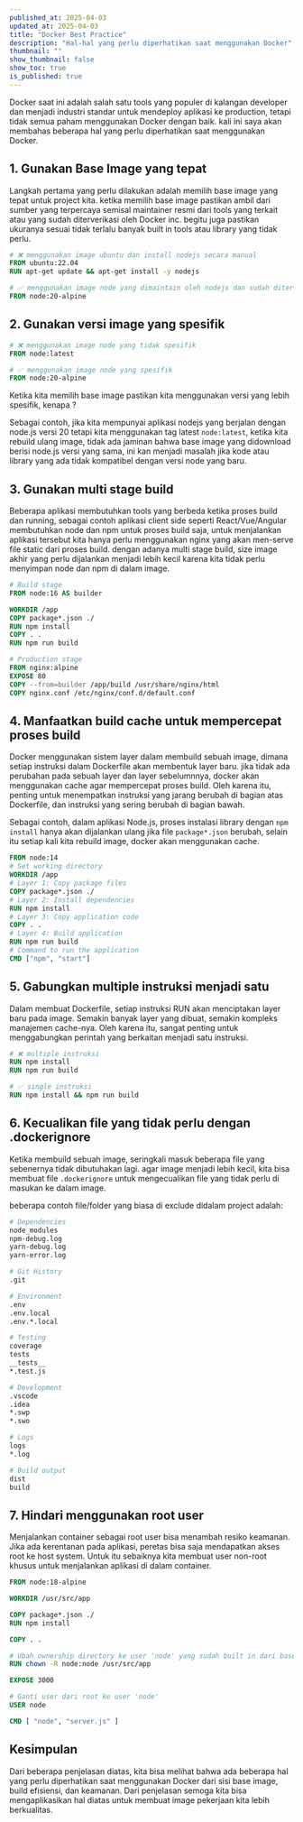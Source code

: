 ```yaml
---
published_at: 2025-04-03
updated_at: 2025-04-03
title: "Docker Best Practice"
description: "Hal-hal yang perlu diperhatikan saat menggunakan Docker"
thumbnail: ""
show_thumbnail: false
show_toc: true
is_published: true
---
```


Docker saat ini adalah salah satu tools yang populer di kalangan developer dan menjadi industri standar untuk mendeploy aplikasi ke production, tetapi tidak semua paham menggunakan Docker dengan baik. kali ini saya akan membahas beberapa hal yang perlu diperhatikan saat menggunakan Docker.

## 1. Gunakan Base Image yang tepat

Langkah pertama yang perlu dilakukan adalah memilih base image yang tepat untuk project kita. ketika memilih base image pastikan ambil dari sumber yang terpercaya semisal maintainer resmi dari tools yang terkait atau yang sudah diterverikasi oleh Docker inc. begitu juga pastikan ukuranya sesuai tidak terlalu banyak built in tools atau library yang tidak perlu.

```dockerfile
# ❌ menggunakan image ubuntu dan install nodejs secara manual
FROM ubuntu:22.04
RUN apt-get update && apt-get install -y nodejs

# ✅ menggunakan image node yang dimaintain oleh nodejs dan sudah diterverikasi oleh Docker
FROM node:20-alpine

```

## 2. Gunakan versi image yang spesifik

```dockerfile
# ❌ menggunakan image node yang tidak spesifik
FROM node:latest

# ✅ menggunakan image node yang spesifik
FROM node:20-alpine
```

Ketika kita memilih base image pastikan kita menggunakan versi yang lebih spesifik, kenapa ? 

Sebagai contoh, jika kita mempunyai aplikasi nodejs yang berjalan dengan node.js versi 20 tetapi kita menggunakan tag latest `node:latest`, ketika kita rebuild ulang image, tidak ada jaminan bahwa base image yang didownload berisi node.js versi yang sama, ini kan menjadi masalah jika kode atau library yang ada tidak kompatibel dengan versi node yang baru.

## 3. Gunakan multi stage build

Beberapa aplikasi membutuhkan tools yang berbeda ketika proses build dan running, sebagai contoh aplikasi client side seperti React/Vue/Angular membutuhkan node dan npm untuk proses build saja, untuk menjalankan aplikasi tersebut kita hanya perlu menggunakan nginx yang akan men-serve file static dari proses build. dengan adanya multi stage build, size image akhir yang perlu dijalankan menjadi lebih kecil karena kita tidak perlu menyimpan node dan npm di dalam image.

```dockerfile
# Build stage
FROM node:16 AS builder

WORKDIR /app
COPY package*.json ./
RUN npm install
COPY . .
RUN npm run build

# Production stage
FROM nginx:alpine
EXPOSE 80
COPY --from=builder /app/build /usr/share/nginx/html
COPY nginx.conf /etc/nginx/conf.d/default.conf

```

## 4. Manfaatkan build cache untuk mempercepat proses build

Docker menggunakan sistem layer dalam membuild sebuah image, dimana setiap instruksi dalam Dockerfile akan membentuk layer baru. jika tidak ada perubahan pada sebuah layer dan layer sebelumnnya, docker akan menggunakan cache agar mempercepat proses build. Oleh karena itu, penting untuk menempatkan instruksi yang jarang berubah di bagian atas Dockerfile, dan instruksi yang sering berubah di bagian bawah.

Sebagai contoh, dalam aplikasi Node.js, proses instalasi library dengan `npm install` hanya akan dijalankan ulang jika file `package*.json` berubah, selain itu setiap kali kita rebuild image, docker akan menggunakan cache.

```dockerfile
FROM node:14
# Set working directory
WORKDIR /app
# Layer 1: Copy package files
COPY package*.json ./
# Layer 2: Install dependencies
RUN npm install
# Layer 3: Copy application code
COPY . .
# Layer 4: Build application
RUN npm run build
# Command to run the application
CMD ["npm", "start"]
```

## 5. Gabungkan multiple instruksi menjadi satu

Dalam membuat Dockerfile, setiap instruksi RUN akan menciptakan layer baru pada image. Semakin banyak layer yang dibuat, semakin kompleks manajemen cache-nya. Oleh karena itu, sangat penting untuk menggabungkan perintah yang berkaitan menjadi satu instruksi.

```dockerfile
# ❌ multiple instruksi
RUN npm install
RUN npm run build

# ✅ single instruksi
RUN npm install && npm run build
```

## 6. Kecualikan file yang tidak perlu dengan .dockerignore

Ketika membuild sebuah image, seringkali masuk beberapa file yang sebenernya tidak dibutuhakan lagi. agar image menjadi lebih kecil, kita bisa membuat file `.dockerignore` untuk mengecualikan file yang tidak perlu di masukan ke dalam image.

beberapa contoh file/folder yang biasa di exclude didalam project adalah:

```bash
# Dependencies 
node_modules 
npm-debug.log 
yarn-debug.log 
yarn-error.log 

# Git History
.git 

# Environment
.env 
.env.local 
.env.*.local 

# Testing 
coverage 
tests 
__tests__ 
*.test.js 

# Development 
.vscode 
.idea 
*.swp 
*.swo 

# Logs 
logs 
*.log 

# Build output 
dist 
build
```

## 7. Hindari menggunakan root user

Menjalankan container sebagai root user bisa menambah resiko keamanan. Jika ada kerentanan pada aplikasi, peretas bisa saja mendapatkan akses root ke host system. Untuk itu sebaiknya kita membuat user non-root khusus untuk menjalankan aplikasi di dalam container.

```dockerfile
FROM node:18-alpine

WORKDIR /usr/src/app

COPY package*.json ./
RUN npm install

COPY . .

# Ubah ownership directory ke user 'node' yang sudah built in dari base image
RUN chown -R node:node /usr/src/app

EXPOSE 3000

# Ganti user dari root ke user 'node'
USER node

CMD [ "node", "server.js" ]
``` 

## Kesimpulan

Dari beberapa penjelasan diatas, kita bisa melihat bahwa ada beberapa hal yang perlu diperhatikan saat menggunakan Docker dari sisi base image, build efisiensi, dan keamanan. Dari penjelasan semoga kita bisa mengaplikasikan hal diatas untuk membuat image pekerjaan kita lebih berkualitas.



